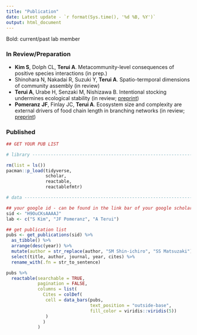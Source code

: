 ```yaml
---
title: "Publication"
date: Latest update - `r format(Sys.time(), '%d %B, %Y')`
output: html_document
---
```


Bold: current/past lab member

### In Review/Preparation

-   **Kim S**, Dolph CL, **Terui A**. Metacommunity-level consequences of positive species interactions (in prep.)
-   Shinohara N, Nakadai R, Suzuki Y, **Terui A**. Spatio-termporal dimensions of community assembly (in review)
-   **Terui A**, Urabe H, Senzaki M, Nishizawa B. Intentional stocking undermines ecological stability (in review; [preprint](https://www.biorxiv.org/content/10.1101/2022.02.24.481650v1))
-   **Pomeranz** **JF**, Finlay JC, **Terui A**. Ecosystem size and complexity are external drivers of food chain length in branching networks (in review; [preprint](https://ecoevorxiv.org/3h2rd/))

### Published

```r
## GET YOUR PUB LIST

# library -----------------------------------------------------------------

rm(list = ls())
pacman::p_load(tidyverse,
               scholar,
               reactable,
               reactablefmtr)

# data --------------------------------------------------------------------

## your google id - can be found in the link bar of your google scholar page
sid <- "H9OuCKsAAAAJ"
lab <- c("S Kim", "JF Pomeranz", "A Terui")

## get publication list
pubs <- get_publications(sid) %>% 
  as_tibble() %>% 
  arrange(desc(year)) %>% 
  mutate(author = str_replace(author, "SM Shin-ichiro", "SS Matsuzaki")) %>% 
  select(title, author, journal, year, cites) %>%
  rename_with(.fn = str_to_sentence)

pubs %>% 
  reactable(searchable = TRUE,
            pagination = FALSE,
            columns = list(
              Cites = colDef(
               cell = data_bars(pubs,
                                text_position = "outside-base",
                                fill_color = viridis::viridis(5))
               )
              )
            )
```
